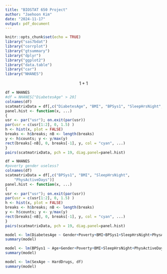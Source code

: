 ```yaml
---
title: "BIOSTAT 650 Project"
author: "Jaehoon Kim"
date: "2024-11-17"
output: pdf_document
---
```


```r
knitr::opts_chunk$set(echo = TRUE)
library("sas7bdat")
library("corrplot")
library("gtsummary")
library("dplyr")
library("ggplot2")
library("data.table")
library("car")
library("NHANES")
```

$$1+1$$

```r
df = NHANES
#df = NHANES["DiabetesAge" > 20]
colnames(df)
scatmatrixData = df[,c("DiabetesAge", "BMI", "BPSys1", "SleepHrsNight", "PhysActiveDays")]
panel.hist <- function(x, ...)
{
usr <- par("usr"); on.exit(par(usr))
par(usr = c(usr[1:2], 0, 1.5) )
h <- hist(x, plot = FALSE)
breaks <- h$breaks; nB <- length(breaks)
y <- h$counts; y <- y/max(y)
rect(breaks[-nB], 0, breaks[-1], y, col = "cyan", ...)
}
pairs(scatmatrixData, pch = 19, diag.panel=panel.hist)

```
```r
df = NHANES
#poverty gender useless?
colnames(df)
scatmatrixData = df[,c("BPSys1", "BMI", "SleepHrsNight", 
    "PhysActiveDays")]
panel.hist <- function(x, ...)
{
usr <- par("usr"); on.exit(par(usr))
par(usr = c(usr[1:2], 0, 1.5) )
h <- hist(x, plot = FALSE)
breaks <- h$breaks; nB <- length(breaks)
y <- h$counts; y <- y/max(y)
rect(breaks[-nB], 0, breaks[-1], y, col = "cyan", ...)
}
pairs(scatmatrixData, pch = 19, diag.panel=panel.hist)

```

```r
model <- lm(DiabetesAge ~ Gender+Poverty+BMI+BPSys1+SleepHrsNight+PhysActiveDays, df)
summary(model)
```

```r
model <- lm(BPSys1 ~ Age+Gender+Poverty+BMI+SleepHrsNight+PhysActiveDays+SmokeNow+AlcoholYear+HardDrugs, df)
summary(model)

```

```r
model <- lm(SexAge ~ HardDrugs, df)
summary(model)
```